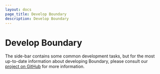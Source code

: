 ```yaml
---
layout: docs
page_title: Develop Boundary
description: Develop Boundary
---
```


# Develop Boundary

The side-bar contains some common development tasks, but for the most up-to-date information about developing Boundary, please consult
our [project on GitHub](https://github.com/hashicorp/boundary) for more information.
